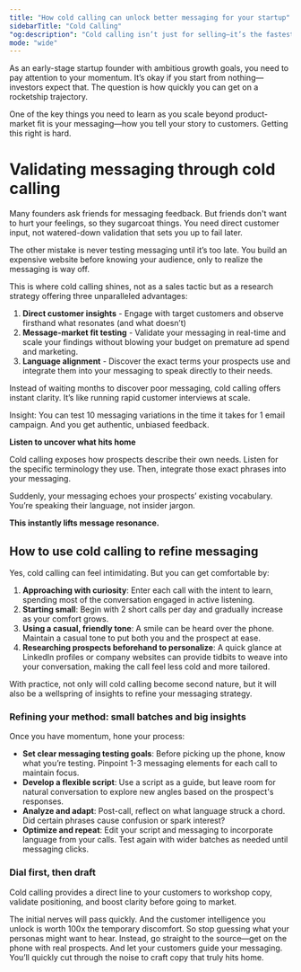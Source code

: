 ```yaml
---
title: "How cold calling can unlock better messaging for your startup"
sidebarTitle: "Cold Calling"
"og:description": "Cold calling isn’t just for selling—it’s the fastest way to validate your startup’s messaging. Learn how to test positioning, uncover customer language, and refine copy before spending on ads or cold email."
mode: "wide"
---
```


As an early-stage startup founder with ambitious growth goals, you need to pay attention to your momentum. It’s okay if you start from nothing—investors expect that. The question is how quickly you can get on a rocketship trajectory.

One of the key things you need to learn as you scale beyond product-market fit is your messaging—how you tell your story to customers. Getting this right is hard.

# Validating messaging through cold calling

Many founders ask friends for messaging feedback. But friends don't want to hurt your feelings, so they sugarcoat things. You need direct customer input, not watered-down validation that sets you up to fail later.

The other mistake is never testing messaging until it’s too late. You build an expensive website before knowing your audience, only to realize the messaging is way off.

This is where cold calling shines, not as a sales tactic but as a research strategy offering three unparalleled advantages:

1. **Direct customer insights** - Engage with target customers and observe firsthand what resonates (and what doesn’t)
2. **Message-market fit testing** - Validate your messaging in real-time and scale your findings without blowing your budget on premature ad spend and marketing.
3. **Language alignment** - Discover the exact terms your prospects use and integrate them into your messaging to speak directly to their needs.

Instead of waiting months to discover poor messaging, cold calling offers instant clarity. It’s like running rapid customer interviews at scale.

Insight: You can test 10 messaging variations in the time it takes for 1 email campaign. And you get authentic, unbiased feedback.

**Listen to uncover what hits home**

Cold calling exposes how prospects describe their own needs. Listen for the specific terminology they use. Then, integrate those exact phrases into your messaging.

Suddenly, your messaging echoes your prospects’ existing vocabulary. You’re speaking their language, not insider jargon.

**This instantly lifts message resonance.**

## How to use cold calling to refine messaging

Yes, cold calling can feel intimidating. But you can get comfortable by:

1. **Approaching with curiosity**: Enter each call with the intent to learn, spending most of the conversation engaged in active listening.
2. **Starting small**: Begin with 2 short calls per day and gradually increase as your comfort grows.
3. **Using a casual, friendly tone**: A smile can be heard over the phone. Maintain a casual tone to put both you and the prospect at ease.
4. **Researching prospects beforehand to personalize**: A quick glance at LinkedIn profiles or company websites can provide tidbits to weave into your conversation, making the call feel less cold and more tailored.

With practice, not only will cold calling become second nature, but it will also be a wellspring of insights to refine your messaging strategy.

### Refining your method: small batches and big insights

Once you have momentum, hone your process:

- **Set clear messaging testing goals**: Before picking up the phone, know what you’re testing. Pinpoint 1-3 messaging elements for each call to maintain focus.
- **Develop a flexible script**: Use a script as a guide, but leave room for natural conversation to explore new angles based on the prospect's responses.
- **Analyze and adapt**: Post-call, reflect on what language struck a chord. Did certain phrases cause confusion or spark interest?
- **Optimize and repeat**: Edit your script and messaging to incorporate language from your calls. Test again with wider batches as needed until messaging clicks.

### Dial first, then draft

Cold calling provides a direct line to your customers to workshop copy, validate positioning, and boost clarity before going to market.

The initial nerves will pass quickly. And the customer intelligence you unlock is worth 100x the temporary discomfort. So stop guessing what your personas might want to hear. Instead, go straight to the source—get on the phone with real prospects. And let your customers guide your messaging. You’ll quickly cut through the noise to craft copy that truly hits home.
